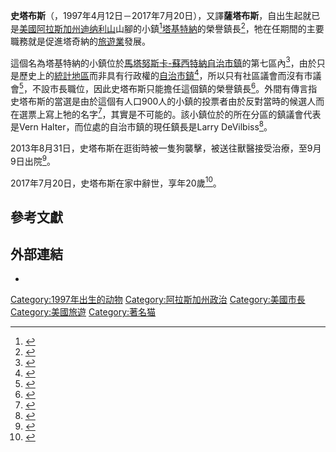 {{Infobox officeholder
| name                = 史塔布斯
| image               = Mayor Stubbs.jpg
| caption             = 2006年的史塔布斯
| office              = [[阿拉斯加|阿拉斯加]][[塔基特納_(阿拉斯加州)|塔基特納]]榮譽[[市長|鎮長]]
| term_start          = 1997年7月18日
| term_end            = 2017年7月21日
| birth_date          = {{birth date|1997|4|12}}
| death_date          = {{death date and age|2017|7|21|1997|4|12}}
| birth_place         = 美國[[阿拉斯加|阿拉斯加]][[塔基特納_(阿拉斯加州)|塔基特納]]
| death_place         = 美國阿拉斯加塔基特納
}}
'''史塔布斯'''（{{lang-en|Stubbs}}，1997年4月12日－2017年7月20日），又譯'''薩塔布斯'''，自出生起就已是[[美國|美國]][[阿拉斯加州|阿拉斯加州]][[迪纳利山|迪纳利山]]山腳的小鎮<ref>{{cite news |url=http://news.sinovision.net/portal.php?mod=view&aid=221918 |title=阿拉斯加貓咪當鎮長 促銷旅遊 |publisher=[[美國中文網|美國中文網]] |language=zh |date=2012-07-16 |accessdate=2012-07-17 |archive-date=2016-03-04 |archive-url=https://web.archive.org/web/20160304195535/http://news.sinovision.net/portal.php?mod=view&aid=221918 |dead-url=no }}</ref>[[塔基特納_(阿拉斯加州)|塔基特納]]的榮譽鎮長<ref>{{cite news |url=http://iservice.libertytimes.com.tw/liveNews/news.php?no=667069&type=%E8%B6%A3%E8%81%9E&Slots=Live |title=美阿拉斯加小鎮　15年來市長是隻貓 |publisher=[[自由時報|自由電子報]] |language=zh-hant |date=2012-07-16 |accessdate=2012-07-17 }}{{dead link|date=2017年12月 |bot=InternetArchiveBot |fix-attempted=yes }}</ref>，牠在任期間的主要職務就是促進塔奇納的[[旅遊業|旅遊業]]發展。

這個名為塔基特納的小鎮位於[[馬塔努斯卡-蘇西特納自治市鎮|馬塔努斯卡-蘇西特納自治市鎮]]的第七區內<ref name="Matanuska-Susitna Borough">{{cite web|title=District 7|url=http://www.matsugov.us/assembly/meet-the-assembly/129-district-7|publisher=Matanuska-Susitna Borough|accessdate=2012-07-17|language=en|archive-date=2019-03-06|archive-url=https://web.archive.org/web/20190306174855/https://www.matsugov.us/assembly/meet-the-assembly/129-district-7|dead-url=no}}</ref>，由於只是歷史上的[[統計地區|統計地區]]而非具有行政權的[[美國的自治市鎮|自治市鎮]]<ref>{{cite web |url=http://www.commerce.state.ak.us/dca/commdb/CIS.cfm?Comm_Boro_Name=Talkeetna |title=? |language=en |deadurl=yes |archiveurl=https://web.archive.org/web/20121017223001/http://www.commerce.state.ak.us/dca/commdb/CIS.cfm?Comm_Boro_Name=Talkeetna |archivedate=2012-10-17 |accessdate=2015-12-18 }}</ref>，所以只有社區議會而沒有市議會<ref>{{cite web |url=http://www.tkacouncil.org/ |title=塔奇納社區議會官方網站 |language=en |access-date=2015-12-18 |archive-date=2020-10-22 |archive-url=https://web.archive.org/web/20201022145200/http://www.tkacouncil.org/ |dead-url=no }}</ref>，不設市長職位，因此史塔布斯只能擔任這個鎮的榮譽鎮長<ref>{{cite news |url=http://www.npr.org/2012/07/18/156961189/following-up-on-feline-mayor-story-from-tuesday |title="The tiny town has no real mayor" |language=en |accessdate=2015-12-18 |archive-date=2021-01-15 |archive-url=https://web.archive.org/web/20210115144351/https://www.npr.org/2012/07/18/156961189/following-up-on-feline-mayor-story-from-tuesday |dead-url=no }}</ref>。外間有傳言指史塔布斯的當選是由於這個有人口900人的小鎮的投票者由於反對當時的候選人而在選票上寫上牠的名字<ref>{{cite news|title=Alaska town: Feline mayor is the cat's pajamas|url=http://www.chron.com/news/article/Alaska-town-Feline-mayor-is-the-cat-s-pajamas-3707560.php|accessdate=15 July 2012|newspaper=[[休斯敦時報|Houston Chronicle]]|date=2012-07-15|archiveurl=https://web.archive.org/web/20121022094352/http://www.chron.com/news/article/Alaska-town-Feline-mayor-is-the-cat-s-pajamas-3707560.php|archivedate=2012-10-22|language=en|dead-url=no}}</ref>，其實是不可能的。該小鎮位於的所在分區的鎮議會代表是Vern Halter，而位處的自治市鎮的現任鎮長是Larry DeVilbiss<ref>{{cite web |url=http://www.matsugov.us/government/mayor |title=Mayor |language=en |deadurl=yes |archiveurl=https://web.archive.org/web/20120728073924/http://www.matsugov.us/government/mayor |archivedate=2012-07-28 |accessdate=2015-12-18 }}</ref>。

2013年8月31日，史塔布斯在逛街時被一隻狗襲擊，被送往獸醫接受治療，至9月9日出院<ref>{{cite news|title=Alaska town's honorary cat mayor goes home after dog attack|url=http://www.foxnews.com/us/2013/09/10/alaska-town-honorary-cat-mayor-goes-home-after-dog-attack/|newspaper=Fox News|language=en|accessdate=2015-12-18|archive-date=2015-09-24|archive-url=https://web.archive.org/web/20150924172451/http://www.foxnews.com/us/2013/09/10/alaska-town-honorary-cat-mayor-goes-home-after-dog-attack/|dead-url=no}}</ref>。

2017年7月20日，史塔布斯在家中辭世，享年20歲<ref>{{cite news|title=Stubbs, an Alaska town's honorary cat mayor, has died|url=http://www.foxnews.com/us/2017/07/23/stubbs-alaska-towns-honorary-cat-mayor-has-died.html|newspaper=Fox News|language=en|accessdate=2017-07-26|archive-date=2018-06-20|archive-url=https://web.archive.org/web/20180620001441/http://www.foxnews.com/us/2017/07/23/stubbs-alaska-towns-honorary-cat-mayor-has-died.html|dead-url=no}}</ref>。

==參考文獻==
{{reflist}}

==外部連結==
* 

[[Category:1997年出生的动物|Category:1997年出生的动物]]
[[Category:阿拉斯加州政治|Category:阿拉斯加州政治]]
[[Category:美國市長|Category:美國市長]]
[[Category:美國旅遊|Category:美國旅遊]]
[[Category:著名猫|Category:著名猫]]